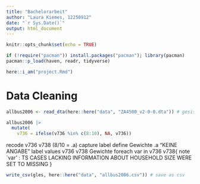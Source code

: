 ```yaml
---
title: "Bachelorarbeit"
author: "Laura Kiemes, 12250912"
date: "`r Sys.Date()`"
output: html_document
---
```


```r
knitr::opts_chunk$set(echo = TRUE)

if (!require("pacman")) install.packages("pacman"); library(pacman)
pacman::p_load(haven, readr, tidyverse)

here::i_am("project.Rmd")
```

# Data Cleaning

```r
allbus2006 <- read_dta(here::here("data", "ZA4500_v2-0-0.dta")) # gesis data

allbus2006 |> 
  mutate(
    v736 = ifelse(v736 %in% c(8:10), NA, v736))
```

recode v736 v738 (8/10 = .a)
capture label define Gewichte .a "KEINE ANGABE"
label values v736 v738 Gewichte
foreach var in v736 v738{
note `var' : TS CASES LACKING INFORMATION ABOUT HOUSEHOLD SIZE WERE SET TO MISSING
}

```r
write_csv(gles, here::here("data", "allbus2006.csv")) # save as csv
```

